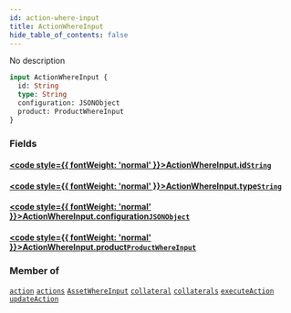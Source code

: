 ```yaml
---
id: action-where-input
title: ActionWhereInput
hide_table_of_contents: false
---
```








No description

```graphql
input ActionWhereInput {
  id: String
  type: String
  configuration: JSONObject
  product: ProductWhereInput
}
```


### Fields

#### [<code style={{ fontWeight: 'normal' }}>ActionWhereInput.<b>id</b></code>](#)<Bullet />[`String`](/docs/api/scalars/string) <Badge class="secondary" text="scalar"/>
> 
> 

#### [<code style={{ fontWeight: 'normal' }}>ActionWhereInput.<b>type</b></code>](#)<Bullet />[`String`](/docs/api/scalars/string) <Badge class="secondary" text="scalar"/>
> 
> 

#### [<code style={{ fontWeight: 'normal' }}>ActionWhereInput.<b>configuration</b></code>](#)<Bullet />[`JSONObject`](/docs/api/scalars/jsonobject) <Badge class="secondary" text="scalar"/>
> 
> 

#### [<code style={{ fontWeight: 'normal' }}>ActionWhereInput.<b>product</b></code>](#)<Bullet />[`ProductWhereInput`](/docs/api/inputs/product-where-input) <Badge class="secondary" text="input"/>
> 
> 



### Member of

[`action`](/docs/api/queries/action)  <Badge class="secondary" text="query"/><Bullet />[`actions`](/docs/api/queries/actions)  <Badge class="secondary" text="query"/><Bullet />[`AssetWhereInput`](/docs/api/inputs/asset-where-input)  <Badge class="secondary" text="input"/><Bullet />[`collateral`](/docs/api/queries/collateral)  <Badge class="secondary" text="query"/><Bullet />[`collaterals`](/docs/api/queries/collaterals)  <Badge class="secondary" text="query"/><Bullet />[`executeAction`](/docs/api/mutations/execute-action)  <Badge class="secondary" text="mutation"/><Bullet />[`updateAction`](/docs/api/mutations/update-action)  <Badge class="secondary" text="mutation"/>




